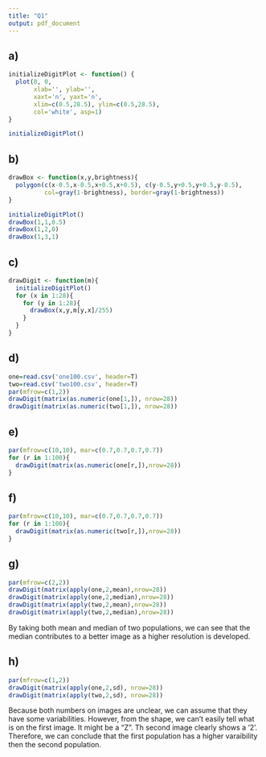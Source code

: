 ```yaml
---
title: "Q1"
output: pdf_document
---
```


## a)

```r
initializeDigitPlot <- function() {
  plot(0, 0, 
       xlab='', ylab='',
       xaxt='n', yaxt='n', 
       xlim=c(0.5,28.5), ylim=c(0.5,28.5), 
       col='white', asp=1)
}

initializeDigitPlot()

```


## b)
```r
drawBox <- function(x,y,brightness){
  polygon(c(x-0.5,x-0.5,x+0.5,x+0.5), c(y-0.5,y+0.5,y+0.5,y-0.5),
          col=gray(1-brightness), border=gray(1-brightness))
}

initializeDigitPlot()
drawBox(1,1,0.5)
drawBox(1,2,0)
drawBox(1,3,1)
```



## c)

```r
drawDigit <- function(m){
  initializeDigitPlot()
  for (x in 1:28){
    for (y in 1:28){
      drawBox(x,y,m[y,x]/255)
    }
  }
}
```


## d)

```r
one=read.csv('one100.csv', header=T)
two=read.csv('two100.csv', header=T)
par(mfrow=c(1,2))
drawDigit(matrix(as.numeric(one[1,]), nrow=28))
drawDigit(matrix(as.numeric(two[1,]), nrow=28))
```


## e) 

```r
par(mfrow=c(10,10), mar=c(0.7,0.7,0.7,0.7))
for (r in 1:100){
  drawDigit(matrix(as.numeric(one[r,]),nrow=28))
}
```


## f) 

```r
par(mfrow=c(10,10), mar=c(0.7,0.7,0.7,0.7))
for (r in 1:100){
  drawDigit(matrix(as.numeric(two[r,]),nrow=28))
}
```


## g)

```r
par(mfrow=c(2,2))
drawDigit(matrix(apply(one,2,mean),nrow=28))
drawDigit(matrix(apply(one,2,median),nrow=28))
drawDigit(matrix(apply(two,2,mean),nrow=28))
drawDigit(matrix(apply(two,2,median),nrow=28))
```

By taking both mean and median of two populations, we can see that the median contributes to a better
image as a higher resolution is developed.  


## h)

```r
par(mfrow=c(1,2))
drawDigit(matrix(apply(one,2,sd), nrow=28))
drawDigit(matrix(apply(two,2,sd), nrow=28))
```

Because both numbers on images are unclear, we can assume that they have some variabilities. However,
from the shape, we can't easily tell what is on the first image. It might be a "Z". Th second image clearly
shows a '2'. Therefore, we can conclude that the first population has a higher varaibility then the second population.